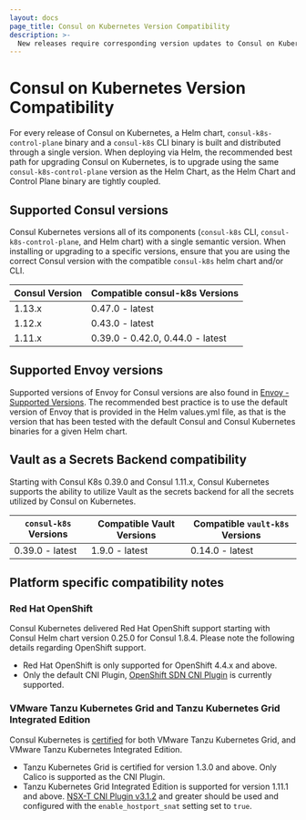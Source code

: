 ```yaml
---
layout: docs
page_title: Consul on Kubernetes Version Compatibility
description: >-
  New releases require corresponding version updates to Consul on Kubernetes and its Helm chart. Review the compatibility matrix for Consul and consul-k8s and additional notes for integrating Vault and third-party platforms.
---
```


# Consul on Kubernetes Version Compatibility

For every release of Consul on Kubernetes, a Helm chart, `consul-k8s-control-plane` binary and a `consul-k8s` CLI binary is built and distributed through a single version. When deploying via Helm, the recommended best path for upgrading Consul on Kubernetes, is to upgrade using the same `consul-k8s-control-plane` version as the Helm Chart, as the Helm Chart and Control Plane binary are tightly coupled.

## Supported Consul versions

Consul Kubernetes versions all of its components (`consul-k8s` CLI, `consul-k8s-control-plane`, and Helm chart) with a single semantic version. When installing or upgrading to a specific versions, ensure that you are using the correct Consul version with the compatible `consul-k8s` helm chart and/or CLI.   

| Consul Version | Compatible consul-k8s Versions   |
| -------------- | -------------------------------- |
| 1.13.x         | 0.47.0 - latest                  |
| 1.12.x         | 0.43.0 - latest                  |
| 1.11.x         | 0.39.0 - 0.42.0, 0.44.0 - latest |

## Supported Envoy versions

Supported versions of Envoy for Consul versions are also found in [Envoy - Supported Versions](/docs/connect/proxies/envoy#supported-versions). The recommended best practice is to use the default version of Envoy that is provided in the Helm values.yml file, as that is the version that has been tested with the default Consul and Consul Kubernetes binaries for a given Helm chart.

## Vault as a Secrets Backend compatibility

Starting with Consul K8s 0.39.0 and Consul 1.11.x, Consul Kubernetes supports the ability to utilize Vault as the secrets backend for all the secrets utilized by Consul on Kubernetes.

| `consul-k8s` Versions    | Compatible Vault Versions | Compatible `vault-k8s` Versions |
| ------------------------ | --------------------------| ----------------------------- |
| 0.39.0 - latest          | 1.9.0 - latest            | 0.14.0 - latest               |

## Platform specific compatibility notes

### Red Hat OpenShift 

Consul Kubernetes delivered Red Hat OpenShift support starting with Consul Helm chart version 0.25.0 for Consul 1.8.4. Please note the following details regarding OpenShift support.

- Red Hat OpenShift is only supported for OpenShift 4.4.x and above.
- Only the default CNI Plugin, [OpenShift SDN CNI Plugin](https://docs.openshift.com/container-platform/4.9/networking/openshift_sdn/about-openshift-sdn.html) is currently supported.

### VMware Tanzu Kubernetes Grid and Tanzu Kubernetes Grid Integrated Edition

Consul Kubernetes is [certified](https://marketplace.cloud.vmware.com/services/details/hashicorp-consul-1?slug=true) for both VMware Tanzu Kubernetes Grid, and VMware Tanzu Kubernetes Integrated Edition.

- Tanzu Kubernetes Grid is certified for version 1.3.0 and above. Only Calico is supported as the CNI Plugin.
- Tanzu Kubernetes Grid Integrated Edition is supported for version 1.11.1 and above. [NSX-T CNI Plugin v3.1.2](https://docs.vmware.com/en/VMware-NSX-T-Data-Center/3.1/rn/NSX-Container-Plugin-312-Release-Notes.html) and greater should be used and configured with the `enable_hostport_snat` setting set to `true`.


